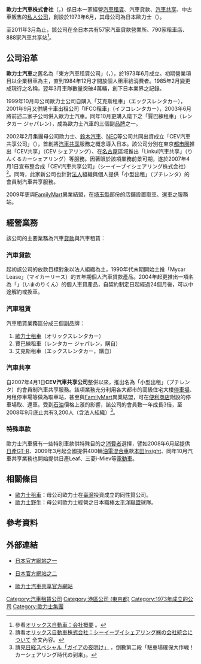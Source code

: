 {{Infobox Company 
| company_name = 歐力士汽車株式會社
| company_name_en = Orix Auto Corporation
| company_logo = <!-- 注释: [[File:Orix-Corp-logo.gif|200px]] -->
| company_type = [[私人公司|私人公司]]
| market_information = 
| foundation = 1973年6月
| location = [[日本|日本]][[東京都|東京都]][[港區_(東京都)|港區]]芝3丁目22番8號
| zip_code = 〒105-8589
| telephone_no = +81-3-6436-6000 
| key_people = [[董事長|董事長]]：龜井克信
| industry = 汽車租賃銷售業
| products = [[汽車租賃|汽車租賃]]、[[汽車共享|汽車共享]]、汽車貸款、中古車販售
| capital = 5億[[日圓|日圓]]
| company_slogan = 
| revenue = 
| operating_income = 
| net_income = 
| num_employees = 
| parent = [[歐力士|歐力士]]
| subsid = 
| homepage = http://www.orix.co.jp/auto/
| footnotes = 
}}

{{主條目消歧義|'''歐力士汽車株式會社'''係由日本[[歐力士|歐力士]]投資成立的汽車租賃銷售公司，至於後者在臺灣成立的同性質公司，請參見另一條目'''[[歐力士租車|歐力士租車]]'''。}}
'''歐力士汽車株式會社'''（{{lang-ja|オリックス自動車株式会社}}，{{lang-en|Orix Auto Corporation}}）係日本一家經營[[汽車租賃|汽車租賃]]、汽車貸款、[[汽車共享|汽車共享]]、中古車販售的[[私人公司|私人公司]]，創設於1973年6月，其母公司為日本歐力士（{{lang-ja|オリックス株式会社}}）。

至2011年3月為止，該公司在全日本共有57家汽車貸款營業所、790家租車店、888家汽車共享站<ref>參看{{ja}}[http://www.orix.co.jp/auto/company/gaiyou.htm オリックス自動車：会社概要] {{Wayback|url=http://www.orix.co.jp/auto/company/gaiyou.htm |date=20111028055916 }}。</ref>。

== 公司沿革 ==
'''歐力士汽車'''之舊名為「東方汽車租賃公司」（{{lang-ja|オリエント・オート・リース}}，{{lang-en|Orient Auto Lease}}），於1973年6月成立。初期營業項目以企業租車為主，直到1984年12月才開放個人租車給消費者。1985年2月變更成現行之名稱，翌年3月車隊數量突破4萬輛，創下日本業界之記錄。

1999年10月母公司歐力士公司自{{link-ja|昭和殼牌石油公司|昭和シェル石油}}購入「艾克斯租車」（{{ja}}エックスレンタカー），2001年9月又併購卡車出租公司「IFCO租車」（{{ja}}イフコレンタカー），2003年6月將前述二家子公司併入歐力士汽車。同年10月更購入{{link-ja|新日鑛控股公司|新日鉱ホールディングス}}麾下之「賈巴練租車」（{{ja}}レンタカー ジャパレン），成為歐力士汽車的三個副[[品牌|品牌]]之一。

2002年2月集團母公司歐力士、[[鈴木株式會社|鈴木汽車]]、[[日本電氣|NEC]]等公司共同出資成立「CEV汽車共享公司」（{{lang-ja|シーイーブイシェアリング}}），首創將[[汽車共享|汽車共享]]服務之概念導入日本。該公司分別在東京[[城市群|都市圈]]推出「CEV共享」（{{ja}}CEV シェアリング）、在[[名古屋|名古屋]]區域推出「Linkul汽車共享」（{{ja}}りんくるカーシェアリング）等服務。因著眼於該項業務前景可期，遂於2007年4月1日宣布整合成「CEV汽車共享公司」（{{ja}}シーイーブイシェアリング株式会社）<ref>請看{{ja}}[http://www.orix.co.jp/grp/pdf/news/070208_CEVJ.pdf オリックス自動車株式会社：シーイーブイシェアリング㈱の会社統合について]{{Dead link|date=2018年7月 |bot=InternetArchiveBot |fix-attempted=no }} 全文內容。</ref>。同時，此家新公司也針對[[法人|法人]]組織與個人提供「小型出租」（{{ja}}プチレンタ）的會員制汽車共享服務。

2009年更與[[FamilyMart|FamilyMart]]異業結盟，在[[埼玉縣|埼玉縣]]部份的店鋪設置取車、還車之服務站。

== 經營業務 ==
該公司的主要業務為汽車[[貸款|貸款]]與汽車租賃：

=== 汽車貸款 ===
起初該公司的放款目標對象以法人組織為主，1990年代末期開始主推「Mycar Lease」（{{ja}}マイカーリース）的五年期個人汽車貸款產品。2004年起更推出一項名為「{{link-ja|現在乘坐君|いまのりくん}}」（{{ja}}いまのりくん）的個人車貸產品，自契約制定日起經過24個月後，可以中途解約或換車。

=== 汽車租賃 ===
汽車租賃業務區分成三個副品牌：
# [[歐力士租車|歐力士租車]]（{{ja}}オリックスレンタカー）
# 賈巴練租車（{{ja}}レンタカー ジャパレン，購自{{link-ja|新日鑛控股公司|新日鉱ホールディングス}}）
# 艾克斯租車（{{ja}}エックスレンタカー，購自{{link-ja|昭和殼牌石油公司|昭和シェル石油}}）

=== 汽車共享 ===
自2007年4月1日'''CEV汽車共享公司'''整併以來，推出名為「小型出租」（{{ja}}プチレンタ）的會員制汽車共享服務。該項業務充分利用各大都市的高級住宅大樓[[停車場|停車場]]、月租停車場等做為取車站，甚至與[[FamilyMart|FamilyMart]]異業結盟，可在[[便利商店|便利商店]]附設的停車場取、還車。受到[[石油|石油]]價格上漲的影響，該公司的會員數一年成長3倍，至2008年9月底止共有3,200人（含法人組織）<ref>請見{{ja}}[http://www.tv-tokyo.co.jp/gaia/backnumber/preview081216.html 日経スペシャル「ガイアの夜明け」] {{Wayback|url=http://www.tv-tokyo.co.jp/gaia/backnumber/preview081216.html |date=20110912044442 }}，倒數第二段「駐車場確保大作戦！カーシェアリング時代の到来」。</ref>。

=== 特殊車款 ===
歐力士汽車擁有一些特別車款供特殊目的之[[消費者_(經濟)|消費者]]選擇，譬如2008年6月起提供[[日產GT-R|日產GT-R]]、2009年3月起全國提供400輛[[混合動力車輛|油電混合車]]款[[本田洞察者|本田Insight]]、同年10月汽車共享業務也開始提供日產Leaf、三菱i-Miev等[[電動車|電動車]]。

== 相關條目 ==
* [[歐力士租車|歐力士租車]]：母公司歐力士在[[臺灣|臺灣]]投資成立的同性質公司。
* [[歐力士野牛|歐力士野牛]]：母公司歐力士經營之日本職棒[[太平洋聯盟|太平洋聯盟]]球隊。

== 參考資料 ==
{{reflist}}

== 外部連結 ==
* {{ja}}[http://www.orix.co.jp/auto/ 日本官方網站之一] {{Wayback|url=http://www.orix.co.jp/auto/ |date=20111028022217 }} 
* {{zh-tw}}[https://car.orix.co.jp/tw_sp/ 日本官方網站之二] {{Wayback|url=https://car.orix.co.jp/tw_sp/ |date=20210602220238 }} 
* {{ja}}[http://www.orix-carshare.com/ 歐力士汽車共享官方網站] {{Wayback|url=http://www.orix-carshare.com/ |date=20111024171719 }} 

{{Vehicle rental brands}}
{{DEFAULTSORT:Orix Jidosha}}
[[Category:汽車租賃公司|Category:汽車租賃公司]]
[[Category:港區公司_(東京都)|Category:港區公司 (東京都)]]
[[Category:1973年成立的公司|Category:1973年成立的公司]]
[[Category:歐力士集團|Category:歐力士集團]]